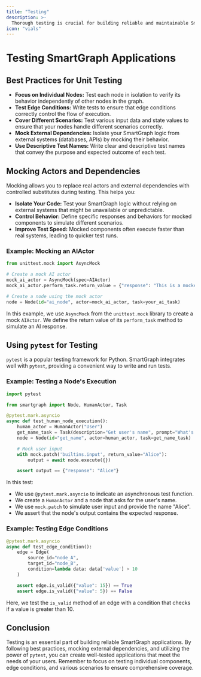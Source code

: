 ```yaml
---
title: "Testing"
description: >-
  Thorough testing is crucial for building reliable and maintainable SmartGraph applications. This page provides guidance on writing effective unit tests, mocking external dependencies, and using `pytest` to ensure the quality of your code.
icon: "vials"
---
```


# Testing SmartGraph Applications

## Best Practices for Unit Testing

- **Focus on Individual Nodes:** Test each node in isolation to verify its behavior independently of other nodes in the graph.
- **Test Edge Conditions:** Write tests to ensure that edge conditions correctly control the flow of execution.
- **Cover Different Scenarios:** Test various input data and state values to ensure that your nodes handle different scenarios correctly.
- **Mock External Dependencies:** Isolate your SmartGraph logic from external systems (databases, APIs) by mocking their behavior.
- **Use Descriptive Test Names:** Write clear and descriptive test names that convey the purpose and expected outcome of each test.

## Mocking Actors and Dependencies

Mocking allows you to replace real actors and external dependencies with controlled substitutes during testing. This helps you:

- **Isolate Your Code:** Test your SmartGraph logic without relying on external systems that might be unavailable or unpredictable.
- **Control Behavior:** Define specific responses and behaviors for mocked components to simulate different scenarios.
- **Improve Test Speed:** Mocked components often execute faster than real systems, leading to quicker test runs.

### Example: Mocking an AIActor

```python
from unittest.mock import AsyncMock

# Create a mock AI actor
mock_ai_actor = AsyncMock(spec=AIActor)
mock_ai_actor.perform_task.return_value = {"response": "This is a mocked AI response."}

# Create a node using the mock actor
node = Node(id="ai_node", actor=mock_ai_actor, task=your_ai_task)
```

In this example, we use `AsyncMock` from the `unittest.mock` library to create a mock `AIActor`. We define the return value of its `perform_task` method to simulate an AI response.

## Using `pytest` for Testing

`pytest` is a popular testing framework for Python. SmartGraph integrates well with `pytest`, providing a convenient way to write and run tests.

### Example: Testing a Node's Execution

```python
import pytest

from smartgraph import Node, HumanActor, Task

@pytest.mark.asyncio
async def test_human_node_execution():
    human_actor = HumanActor("User")
    get_name_task = Task(description="Get user's name", prompt="What's your name?")
    node = Node(id="get_name", actor=human_actor, task=get_name_task)

    # Mock user input
    with mock.patch('builtins.input', return_value="Alice"):
        output = await node.execute({})

    assert output == {"response": "Alice"}
```

In this test:

- We use `@pytest.mark.asyncio` to indicate an asynchronous test function.
- We create a `HumanActor` and a node that asks for the user's name.
- We use `mock.patch` to simulate user input and provide the name "Alice".
- We assert that the node's output contains the expected response.

### Example: Testing Edge Conditions

```python
@pytest.mark.asyncio
async def test_edge_condition():
    edge = Edge(
        source_id="node_A",
        target_id="node_B",
        condition=lambda data: data['value'] > 10
    )

    assert edge.is_valid({"value": 15}) == True
    assert edge.is_valid({"value": 5}) == False
```

Here, we test the `is_valid` method of an edge with a condition that checks if a value is greater than 10.

## Conclusion

Testing is an essential part of building reliable SmartGraph applications. By following best practices, mocking external dependencies, and utilizing the power of `pytest`, you can create well-tested applications that meet the needs of your users. Remember to focus on testing individual components, edge conditions, and various scenarios to ensure comprehensive coverage.

